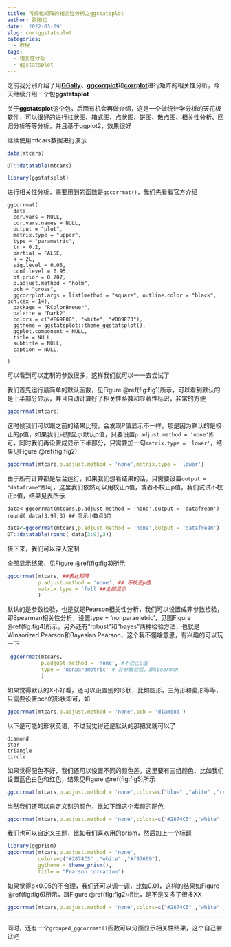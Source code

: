 ```yaml
---
title: 可视化矩阵的相关性分析之ggstatsplot
author: 欧阳松
date: '2022-03-09'
slug: cor-ggstatsplot
categories:
  - 教程
tags:
  - 相关性分析
  - ggstatsplot
---
```


之前我分别介绍了用[**GGally**](http://localhost:4321/course/ggally/)**、[ggcorrplot](http://localhost:4321/course/ggcorrplot/)**和[**corrplot**](http://localhost:4321/course/corrplot/)进行矩阵的相关性分析，今天继续介绍一个包**ggstatsplot**

关于**ggstatsplot**这个包，后面有机会再做介绍，这是一个做统计学分析的天花板软件，可以很好的进行柱状图、箱式图、点状图、饼图、散点图、相关性分析、回归分析等等分析，并且基于ggplot2，效果很好

继续使用mtcars数据进行演示

```r
data(mtcars)
```

```r
DT::datatable(mtcars)
```

```r
library(ggstatsplot)
```

进行相关性分析，需要用到的函数是`ggcorrmat()`，我们先看看官方介绍

    ggcorrmat(
      data,
      cor.vars = NULL,
      cor.vars.names = NULL,
      output = "plot",
      matrix.type = "upper",
      type = "parametric",
      tr = 0.2,
      partial = FALSE,
      k = 2L,
      sig.level = 0.05,
      conf.level = 0.95,
      bf.prior = 0.707,
      p.adjust.method = "holm",
      pch = "cross",
      ggcorrplot.args = list(method = "square", outline.color = "black", pch.cex = 14),
      package = "RColorBrewer",
      palette = "Dark2",
      colors = c("#E69F00", "white", "#009E73"),
      ggtheme = ggstatsplot::theme_ggstatsplot(),
      ggplot.component = NULL,
      title = NULL,
      subtitle = NULL,
      caption = NULL,
      ...
    )

可以看到可以定制的参数很多，这样我们就可以一一去尝试了

我们首先运行最简单的默认函数，见Figure \@ref(fig:fig1)所示，可以看到默认的是上半部分显示，并且自动计算好了相关性系数和显著性标识，非常的方便

```r
ggcorrmat(mtcars)
```

这时候我们可以跟之前的结果比较，会发现P值显示不一样，那是因为默认的是校正的p值，如果我们只想显示默认p值，只要设置`p.adjust.method = 'none'`即可，同时我们再设置成显示下半部分，只需要加一句`matrix.type = 'lower'`，结果见Figure \@ref(fig:fig2)

```r
ggcorrmat(mtcars,p.adjust.method = 'none',matrix.type = 'lower')
```

由于所有计算都是后台运行，如果我们想看结果的话，只需要设置`output = "dataframe"`即可，这里我们依然可以用校正p值，或者不校正p值，我们试试不校正p值，结果见表所示

    data<-ggcorrmat(mtcars,p.adjust.method = 'none',output = 'datafream')
    round( data[3:9],3) ## 显示小数点3位

```r
data<-ggcorrmat(mtcars,p.adjust.method = 'none',output = 'datafream')
DT::datatable(round( data[3:9],3))
```

接下来，我们可以深入定制

全部显示结果，见Figure \@ref(fig:fig3)所示

```r
ggcorrmat(mtcars, ##表达矩阵
          p.adjust.method = 'none', ## 不校正p值
          matrix.type = 'full'##全部显示
          )
```

默认的是参数检验，也是就是Pearson相关性分析，我们可以设置成非参数检验，即Spearman相关性分析，设置type = 'nonparametric'，见图Figure \@ref(fig:fig4)所示。另外还有"robust"和"bayes"两种检验方法，也就是Winsorized Pearson和Bayesian Pearson，这个我不懂啥意思，有兴趣的可以玩一下

```r
 ggcorrmat(mtcars,
           p.adjust.method = 'none', #不校正p值
           type = 'nonparametric' # 非参数检验，即Spearman
           )
```

如果觉得默认的X不好看，还可以设置别的形状，比如圆形，三角形和菱形等等，只需要设置pch的形状即可，如

```r
ggcorrmat(mtcars,p.adjust.method = 'none',pch = 'diamond')
```

以下是可能的形状英语，不过我觉得还是默认的那把叉就可以了

    diamond
    star
    triangle
    circle

如果觉得配色不好，我们还可以设置不同的颜色差，这里要有三组颜色，比如我们设置蓝色白色和红色，结果见Figure \@ref(fig:fig5)所示

```r
ggcorrmat(mtcars,p.adjust.method = 'none',colors=c("blue" ,"white" ,"red"))
```

当然我们还可以自定义别的颜色，比如下面这个素颜的配色

```r
ggcorrmat(mtcars,p.adjust.method = 'none',colors=c("#2874C5" ,"white" ,"#f87669"))
```

我们也可以自定义主题，比如我们喜欢用的prism，然后加上一个标题

```r
library(ggprism)
ggcorrmat(mtcars,p.adjust.method = 'none',
          colors=c("#2874C5" ,"white" ,"#f87669"),
          ggtheme = theme_prism(),
          title = "Pearson corration")
```

如果觉得p\<0.05的不合理，我们还可以调一调，比如0.01，这样的结果如Figure \@ref(fig:fig6)所示，跟Figure \@ref(fig:fig2)相比，是不是又多了很多XX

```r
ggcorrmat(mtcars,p.adjust.method = 'none',colors=c("#2874C5" ,"white" ,"#f87669"),sig.level = 0.01,matrix.type = 'lower')
```

---

同时，还有一个`grouped_ggcorrmat()`函数可以分面显示相关性结果，这个自己尝试吧
